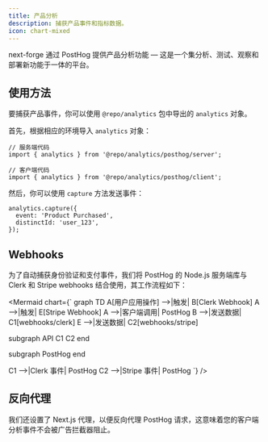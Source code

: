 ```yaml
---
title: 产品分析
description: 捕获产品事件和指标数据。
icon: chart-mixed
---
```


next-forge 通过 PostHog 提供产品分析功能 — 这是一个集分析、测试、观察和部署新功能于一体的平台。

## 使用方法

要捕获产品事件，你可以使用 `@repo/analytics` 包中导出的 `analytics` 对象。

首先，根据相应的环境导入 `analytics` 对象：

```tsx
// 服务端代码
import { analytics } from '@repo/analytics/posthog/server';

// 客户端代码
import { analytics } from '@repo/analytics/posthog/client';
```

然后，你可以使用 `capture` 方法发送事件：

```tsx
analytics.capture({
  event: 'Product Purchased',
  distinctId: 'user_123',
});
```

## Webhooks

为了自动捕获身份验证和支付事件，我们将 PostHog 的 Node.js 服务端库与 Clerk 和 Stripe webhooks 结合使用，其工作流程如下：

<Mermaid chart={`
graph TD
  A[用户应用操作] -->|触发| B[Clerk Webhook]
  A -->|触发| E[Stripe Webhook]
  A -->|客户端调用| PostHog
  B -->|发送数据| C1[webhooks/clerk]
  E -->|发送数据| C2[webhooks/stripe]

  subgraph API
    C1
    C2
  end

  subgraph PostHog
  end

  C1 -->|Clerk 事件| PostHog
  C2 -->|Stripe 事件| PostHog
`} />

## 反向代理

我们还设置了 Next.js 代理，以便反向代理 PostHog 请求，这意味着您的客户端分析事件不会被广告拦截器阻止。
